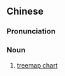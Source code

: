 {{also|树状图}}
==Chinese==
{{zh-forms|s=树状图}}

===Pronunciation===
{{zh-pron
|m=shùzhuàngtú
|c=syu6 zong6 tou4
|cat=n
}}

===Noun===
{{zh-noun}}

# [[treemap chart]]
